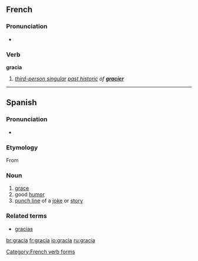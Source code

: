 ==French==

===Pronunciation===
* {{IPA|/ɡʁasja/|lang=fr}}

===Verb===
'''gracia'''

# ''[[third-person singular]] [[past historic]] of '''[[gracier]]'''''

[[Category:French verb forms]]

----

==Spanish==

===Pronunciation===
* {{IPA|/ˈgrasja/|lang=fr}}

===Etymology===
From {{L.|es}} {{term|gratia|grātia|lang=la}}

===Noun===
{{es-noun-f}}

# [[grace]]
# good [[humor]]
# [[punch line]] of a [[joke]] or [[story]]

===Related terms===
* [[gracias]]

[[br:gracia]]
[[fr:gracia]]
[[io:gracia]]
[[ru:gracia]]